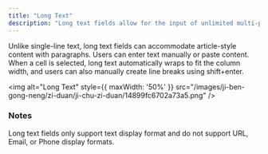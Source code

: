 ```yaml
---
title: "Long Text"
description: "Long text fields allow for the input of unlimited multi-paragraph text content."
---
```


Unlike single-line text, long text fields can accommodate article-style content with paragraphs. Users can enter text manually or paste content. When a cell is selected, long text automatically wraps to fit the column width, and users can also manually create line breaks using shift+enter.

<img alt="Long Text" style={{ maxWidth: '50%' }} src="/images/ji-ben-gong-neng/zi-duan/ji-chu-zi-duan/14899fc6702a73a5.png" />

### Notes

Long text fields only support text display format and do not support URL, Email, or Phone display formats.


